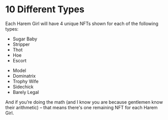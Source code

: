 # 10 Different Types

Each Harem Girl will have 4 unique NFTs shown for each of the following types:

<div class="py-2 row">
<div class="col-4 offset-1">

- Sugar Baby
- Stripper
- Thot
- Hoe
- Escort

</div>
<div class="col-4">

- Model
- Dominatrix
- Trophy Wife
- Sidechick
- Barely Legal

</div>
</div>

And if you’re doing the math (and I know you are because gentlemen know their
arithmetic) – that means there's one remaining NFT for each Harem Girl.
